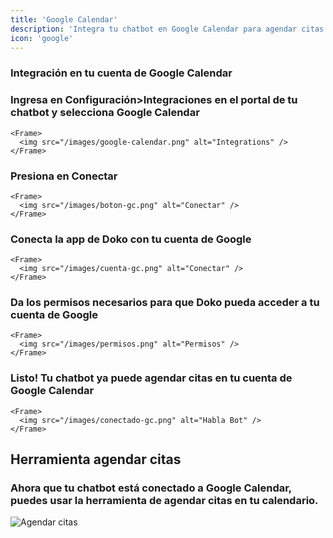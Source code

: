 ```yaml
---
title: 'Google Calendar'
description: 'Integra tu chatbot en Google Calendar para agendar citas.'
icon: 'google'
---
```


### Integración en tu cuenta de Google Calendar

<Steps>
  <Step>
    <h3>Ingresa en Configuración>Integraciones en el portal de tu chatbot y selecciona Google Calendar </h3>

    <Frame>
      <img src="/images/google-calendar.png" alt="Integrations" />
    </Frame>
  </Step>

  <Step>
    <h3>Presiona en Conectar</h3>

    <Frame>
      <img src="/images/boton-gc.png" alt="Conectar" />
    </Frame>
  </Step>

  <Step>
    <h3>Conecta la app de Doko con tu cuenta de Google</h3>

    <Frame>
      <img src="/images/cuenta-gc.png" alt="Conectar" />
    </Frame>
  </Step>

  <Step>
    <h3>Da los permisos necesarios para que Doko pueda acceder a tu cuenta de Google</h3>

    <Frame>
      <img src="/images/permisos.png" alt="Permisos" />
    </Frame>
  </Step>

  <Step>
    <h3>Listo! Tu chatbot ya puede agendar citas en tu cuenta de Google Calendar </h3>

    <Frame>
      <img src="/images/conectado-gc.png" alt="Habla Bot" />
    </Frame>
  </Step>
</Steps>

## Herramienta agendar citas

### Ahora que tu chatbot está conectado a Google Calendar, puedes usar la herramienta de agendar citas en tu calendario.

<Frame>
  <img src="/images/agendar-gc.png" alt="Agendar citas" />
</Frame>